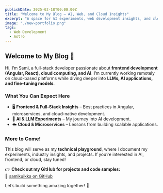 ```yaml
---
publishDate: 2025-02-18T00:00:00Z
title: "Welcome to My Blog – AI, Web, and Cloud Insights"
excerpt: "A space for AI experiments, web development insights, and cloud technology discussions."
image: "./new-portfolio.png"
tags:
  - Web Development
  - Astro
---
```


## Welcome to My Blog 🚀

Hi, I’m Sami, a full-stack developer passionate about **frontend development (Angular, React), cloud computing, and AI**. I’m currently working remotely on cloud-based platforms while diving deeper into **LLMs, AI applications, and fine-tuning models**.

### **What You Can Expect Here**
- 🖥️ **Frontend & Full-Stack Insights** – Best practices in Angular, microservices, and cloud-native development.
- 🤖 **AI & LLM Experiments** – My journey into AI development.
- ☁️ **Cloud & Microservices** – Lessons from building scalable applications.

### **More to Come!**
This blog will serve as my **technical playground**, where I document my experiments, industry insights, and projects. If you’re interested in AI, frontend, or cloud, stay tuned! 

👉 **Check out my GitHub for projects and code samples:**  
🔗 [samikuikka on GitHub](https://github.com/samikuikka)

Let’s build something amazing together! 🚀
